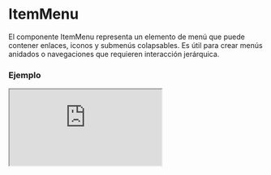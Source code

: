 
# ItemMenu

El componente ItemMenu representa un elemento de menú que puede contener enlaces, iconos y submenús colapsables. Es útil para crear menús anidados o navegaciones que requieren interacción jerárquica.

### Ejemplo

<Iframe src="https://fenextjs-component-storybook.vercel.app/iframe.html?args=&id=header-itemmenu--index&viewMode=story" />

### Importacion

Para importar el componente ItemMenu, se puede hacer desde fenextjs

```tsx copy
import { ItemMenu } from "fenextjs";
```

### Parametros

| Parametro | Tipo | Requerido | Default | Descripcion |
| --------- | ---- | --------- | ------- | ----------- |
| url | string | sí |  | URL de la página asociada al ítem del menú. |
| text | ReactNode | sí |  | Texto que representa el ítem del menú. |
| icon | ReactNode | no | \<\>\</\> | Icono a mostrar junto al texto del menú. |
| subItems | Array\<Omit\<ItemMenuProps, '_t'\>\> | no |  | Submenús anidados dentro de este ítem de menú. |
| defaultActive | boolean | no | false | Indica si el submenú está activo por defecto. |
| iconArrow | ReactNode | no | \<Arrow /\> | Icono de flecha que indica la expansión del submenú. |
| nameNumber | number | no | 1 | Número de nivel de jerarquía del ítem de menú. |
| typeCollapse | 'radio' \| 'checkbox' | no |  | Tipo de comportamiento del colapso en los submenús. |
| isLink | boolean | no | true | Determina si el componente se renderiza como un enlace. |
| onClick | function | no |  | Función que se ejecuta al hacer clic en el ítem de menú. |
| className | string | no | '' | Clase CSS para el contenedor principal del ítem. |
| classNameA | string | no | '' | Clase CSS para el elemento de enlace del ítem. |
| classNameIcon | string | no | '' | Clase CSS para el icono del ítem. |
| classNameText | string | no | '' | Clase CSS para el texto del ítem. |

### Storybook

Para ver el storybook del componente lo puede hacer con este [link](https://fenextjs-component-storybook.vercel.app/?path=/story/header-itemmenu--index)

### Usos

- Uso básico

```tsx copy
<ItemMenu url="/home" text="Inicio" />
```

- Ítem de menú con submenús

```tsx copy
<ItemMenu url="/services" text="Servicios" subItems={[{ url: "/web", text: "Desarrollo Web" }, { url: "/app", text: "Aplicaciones Móviles" }]} />
```

- Ítem de menú con icono y colapso activado

```tsx copy
<ItemMenu url="/profile" text="Perfil" icon={<UserIcon />} defaultActive={true} />
```

